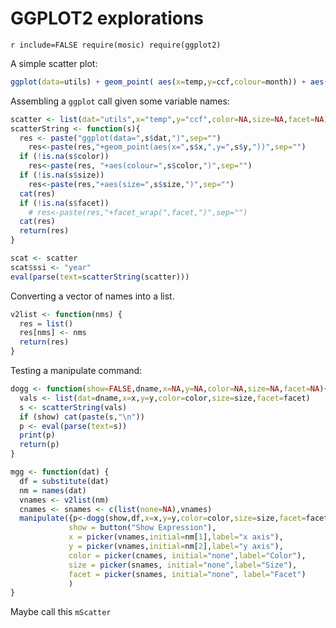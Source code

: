 GGPLOT2 explorations
========================================================

```r include=FALSE
require(mosic)
require(ggplot2)
```

A simple scatter plot:
```r
ggplot(data=utils) + geom_point( aes(x=temp,y=ccf,colour=month)) + aes(size=kwh) + facet_grid(year~month)
```

Assembling a `ggplot` call given some variable names:
```r
scatter <- list(dat="utils",x="temp",y="ccf",color=NA,size=NA,facet=NA)
scatterString <- function(s){
  res <- paste("ggplot(data=",s$dat,")",sep="")
    res<-paste(res,"+geom_point(aes(x=",s$x,",y=",s$y,"))",sep="")
  if (!is.na(s$color))
    res<-paste(res, "+aes(colour=",s$color,")",sep="")
  if (!is.na(s$size))
    res<-paste(res,"+aes(size=",s$size,")",sep="")
  cat(res)
  if (!is.na(s$facet))
    # res<-paste(res,"+facet_wrap(",facet,")",sep="")
  cat(res)
  return(res)
}
```

```r
scat <- scatter
scat$ssi <- "year"
eval(parse(text=scatterString(scatter)))
```

Converting a vector of names into a list.
```r
v2list <- function(nms) {
  res = list()
  res[nms] <- nms
  return(res)
}
```

Testing a manipulate command:
```r
dogg <- function(show=FALSE,dname,x=NA,y=NA,color=NA,size=NA,facet=NA){
  vals <- list(dat=dname,x=x,y=y,color=color,size=size,facet=facet)
  s <- scatterString(vals)
  if (show) cat(paste(s,"\n"))
  p <- eval(parse(text=s))
  print(p)
  return(p)
}

mgg <- function(dat) {
  df = substitute(dat)
  nm = names(dat)
  vnames <- v2list(nm)
  cnames <- snames <- c(list(none=NA),vnames)
  manipulate({p<-dogg(show,df,x=x,y=y,color=color,size=size,facet=facet)},
             show = button("Show Expression"),
             x = picker(vnames,initial=nm[1],label="x axis"),
             y = picker(vnames,initial=nm[2],label="y axis"),
             color = picker(cnames, initial="none",label="Color"),
             size = picker(snames, initial="none",label="Size"),
             facet = picker(snames, initial="none", label="Facet")
             )
}
```

Maybe call this `mScatter`